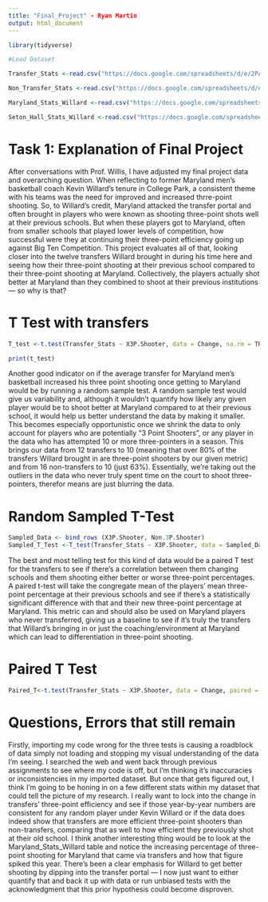 ```yaml
---
title: "Final_Project" - Ryan Martin
output: html_document
---
```


```r
library(tidyverse)

#Load Dataset

Transfer_Stats <-read.csv("https://docs.google.com/spreadsheets/d/e/2PACX-1vTxh6lyUk5C5u2dKVpm9DgqXXlOiGai6rJWxNicrOPw9z_OBq-3b8_T2qkvaEEnBNmvTPA8VKm5zDUa/pub?output=csv")

Non_Transfer_Stats <-read.csv("https://docs.google.com/spreadsheets/d/e/2PACX-1vTxh6lyUk5C5u2dKVpm9DgqXXlOiGai6rJWxNicrOPw9z_OBq-3b8_T2qkvaEEnBNmvTPA8VKm5zDUa/pub?gid=2050881943&single=true&output=csv")

Maryland_Stats_Willard <-read.csv("https://docs.google.com/spreadsheets/d/e/2PACX-1vTxh6lyUk5C5u2dKVpm9DgqXXlOiGai6rJWxNicrOPw9z_OBq-3b8_T2qkvaEEnBNmvTPA8VKm5zDUa/pub?gid=1795258445&single=true&output=csv")

Seton_Hall_Stats_Willard <-read.csv("https://docs.google.com/spreadsheets/d/e/2PACX-1vTxh6lyUk5C5u2dKVpm9DgqXXlOiGai6rJWxNicrOPw9z_OBq-3b8_T2qkvaEEnBNmvTPA8VKm5zDUa/pub?gid=1874426111&single=true&output=csv")
```

# Task 1: Explanation of Final Project

After conversations with Prof. Willis, I have adjusted my final project data and overarching question. When reflecting to former Maryland men's basketball coach Kevin Willard's tenure in College Park, a consistent theme with his teams was the need for improved and increased thrre-point shooting. So, to Willard's credit, Maryland attacked the transfer portal and often brought in players who were known as shooting three-point shots well at their previous schools. But when these players got to Maryland, often from smaller schools that played lower levels of competition, how successful were they at continuing their three-point efficiency going up against Big Ten Competition. This project evaluates all of that, looking closer into the twelve transfers Willard brought in during his time here and seeing how their three-point shooting at their previous school compared to their three-point shooting at Maryland. Collectively, the players actually shot better at Maryland than they combined to shoot at their previous institutions — so why is that?

# T Test with transfers
```r
T_test <-t.test(Transfer_Stats ~ X3P.Shooter, data = Change, na.rm = TRUE)

print(t_test)
```


Another good indicator on if the average transfer for Maryland men's basketball increased his three point shooting once getting to Maryland would be by running a random sample test. A random sample test would give us variability and, although it wouldn't quantify how likely any given player would be to shoot better at Maryland compared to at their previous school, it would help us better understand the data by making it smaller. This becomes especially opportunistic once we shrink the data to only account for players who are potentially "3 Point Shooters", or any player in the data who has attempted 10 or more three-pointers in a season. This brings our data from 12 transfers to 10 (meaning that over 80% of the transfers Willard brought in are three-point shooters by our given metric) and from 16 non-transfers to 10 (just 63%). Essentially, we're taking out the outliers in the data who never truly spent time on the court to shoot three-pointers, therefor means are just blurring the data.

# Random Sampled T-Test
```r
Sampled_Data <- bind_rows (X3P.Shooter, Non.3P.Shooter)
Sampled_T_Test <-T_test(Transfer_Stats ~ X3P.Shooter, data = Sampled_Data)
```

The best and most telling test for this kind of data would be a paired T test for the transfers to see if there's a correlation between them changing schools and them shooting either better or worse three-point percentages. A paired t-test will take the congregate mean of the players' mean three-point percentage at their previous schools and see if there's a statistically significant difference with that and their new three-point percentage at Maryland. This metric can and should also be used on Maryland players who never transferred, giving us a baseline to see if it's truly the transfers that Willard's bringing in or just the coaching/environment at Maryland which can lead to differentiation in three-point shooting.

# Paired T Test
```r
Paired_T<-t.test(Transfer_Stats ~ X3P.Shooter, data = Change, paired = TRUE)

```
# Questions, Errors that still remain

Firstly, importing my code wrong for the three tests is causing a roadblock of data simply not loading and stopping my visual understanding of the data I'm seeing. I searched the web and went back through previous assignments to see where my code is off, but I'm thinking it's inaccuracies or inconsistencies in my imported dataset. But once that gets figured out, I think I'm going to be honing in on a few different stats within my dataset that could tell the picture of my research. I really want to lock into the change in transfers' three-point efficiency and see if those year-by-year numbers are consistent for any random player under Kevin Willard or if the data does indeed show that transfers are more efficient three-point shooters than non-transfers, comparing that as well to how efficient they previously shot at their old school. I think another interesting thing would be to look at the Maryland_Stats_Willard table and notice the increasing percentage of three-point shooting for Maryland that came via transfers and how that figure spiked this year. There's been a clear emphasis for Willard to get better shooting by dipping into the transfer portal — I now just want to either quantify that and back it up with data or run unbiased tests with the acknowledgment that this prior hypothesis could become disproven.


